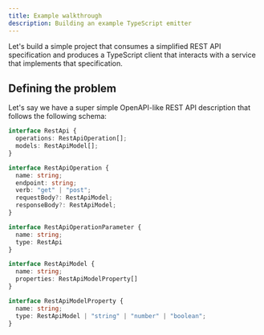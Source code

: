 ```yaml
---
title: Example walkthrough
description: Building an example TypeScript emitter
---
```


Let's build a simple project that consumes a simplified REST API specification
and produces a TypeScript client that interacts with a service that implements
that specification.

## Defining the problem

Let's say we have a super simple OpenAPI-like REST API description that follows
the following schema:

```ts
interface RestApi {
  operations: RestApiOperation[];
  models: RestApiModel[];
}

interface RestApiOperation {
  name: string;
  endpoint: string;
  verb: "get" | "post";
  requestBody?: RestApiModel;
  responseBody?: RestApiModel;
}

interface RestApiOperationParameter {
  name: string;
  type: RestApi
}

interface RestApiModel {
  name: string;
  properties: RestApiModelProperty[]
}

interface RestApiModelProperty {
  name: string;
  type: RestApiModel | "string" | "number" | "boolean";
}
```



